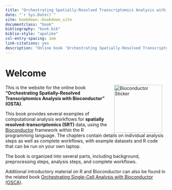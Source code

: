 ```yaml
---
title: "Orchestrating Spatially-Resolved Transcriptomics Analysis with Bioconductor"
date: "`r Sys.Date()`"
site: bookdown::bookdown_site
documentclass: "book"
bibliography: "book.bib"
biblio-style: "apalike"
csl-entry-spacing: 1em
link-citations: yes
description: "Online book 'Orchestrating Spatially-Resolved Transcriptomics Analysis with Bioconductor'"
---
```



# Welcome {-}

<a href="https://bioconductor.org"><img src="https://raw.githubusercontent.com/Bioconductor/BiocStickers/devel/Bioconductor/Bioconductor-rh.png" width="150" alt="Bioconductor Sticker" align="right" style="margin: 0 1em 0 1em" /></a>

This is the website for the online book **"Orchestrating Spatially-Resolved Transcriptomics Analysis with Bioconductor" (OSTA)**.

This book provides several examples of computational analysis workflows for **spatially resolved-transcriptomics (SRT)** data, using the [Bioconductor](http://bioconductor.org/) framework within the R programming language. The chapters contain details on individual analysis steps as well as complete workflows, with example datasets and R code that can be run on your own laptop.

The book is organized into several parts, including background, preprocessing steps, analysis steps, and complete workflows.

Additional introductory material on R and Bioconductor can also be found in the related book [Orchestrating Single-Cell Analysis with Bioconductor (OSCA)](https://osca.bioconductor.org/).

